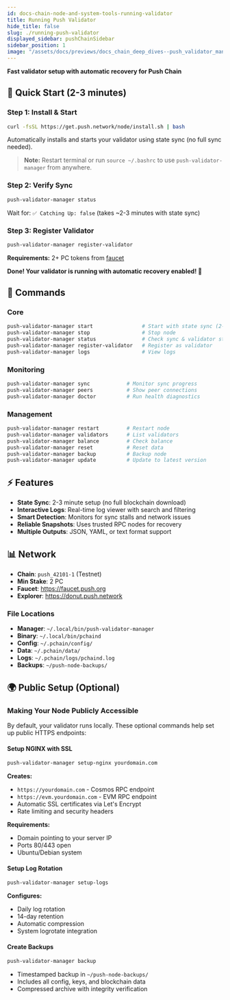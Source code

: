 ```yaml
---
id: docs-chain-node-and-system-tools-running-validator
title: Running Push Validator
hide_title: false
slug: ./running-push-validator
displayed_sidebar: pushChainSidebar
sidebar_position: 1
image: "/assets/docs/previews/docs_chain_deep_dives--push_validator_manager.png"
---
```


<head>
  <title>Running Push Validators | Deep Dives | Push Chain Docs</title>
</head>


<!-- Content Start -->

**Fast validator setup with automatic recovery for Push Chain**

## 🚀 Quick Start (2-3 minutes)

### Step 1: Install & Start
```bash
curl -fsSL https://get.push.network/node/install.sh | bash
```
Automatically installs and starts your validator using state sync (no full sync needed).

> **Note:** Restart terminal or run `source ~/.bashrc` to use `push-validator-manager` from anywhere.

### Step 2: Verify Sync
```bash
push-validator-manager status
```
Wait for: `✅ Catching Up: false` (takes ~2-3 minutes with state sync)

### Step 3: Register Validator
```bash
push-validator-manager register-validator
```
**Requirements:** 2+ PC tokens from [faucet](https://faucet.push.org)

**Done! Your validator is running with automatic recovery enabled! 🎉**

## 📖 Commands

### Core
```bash
push-validator-manager start                # Start with state sync (2-3 min)
push-validator-manager stop                 # Stop node
push-validator-manager status               # Check sync & validator status
push-validator-manager register-validator   # Register as validator
push-validator-manager logs                 # View logs
```

### Monitoring
```bash
push-validator-manager sync            # Monitor sync progress
push-validator-manager peers           # Show peer connections
push-validator-manager doctor          # Run health diagnostics
```

### Management
```bash
push-validator-manager restart         # Restart node
push-validator-manager validators      # List validators
push-validator-manager balance         # Check balance
push-validator-manager reset           # Reset data
push-validator-manager backup          # Backup node
push-validator-manager update          # Update to latest version
```

## ⚡ Features

- **State Sync**: 2-3 minute setup (no full blockchain download)
- **Interactive Logs**: Real-time log viewer with search and filtering
- **Smart Detection**: Monitors for sync stalls and network issues
- **Reliable Snapshots**: Uses trusted RPC nodes for recovery
- **Multiple Outputs**: JSON, YAML, or text format support

## 📊 Network

- **Chain**: `push_42101-1` (Testnet)
- **Min Stake**: 2 PC
- **Faucet**: https://faucet.push.org
- **Explorer**: https://donut.push.network

### File Locations
- **Manager**: `~/.local/bin/push-validator-manager`
- **Binary**: `~/.local/bin/pchaind`
- **Config**: `~/.pchain/config/`
- **Data**: `~/.pchain/data/`
- **Logs**: `~/.pchain/logs/pchaind.log`
- **Backups**: `~/push-node-backups/`

## 🌍 Public Setup (Optional)

### Making Your Node Publicly Accessible

By default, your validator runs locally. These optional commands help set up public HTTPS endpoints:

#### Setup NGINX with SSL
```bash
push-validator-manager setup-nginx yourdomain.com
```
**Creates:**
- `https://yourdomain.com` - Cosmos RPC endpoint
- `https://evm.yourdomain.com` - EVM RPC endpoint
- Automatic SSL certificates via Let's Encrypt
- Rate limiting and security headers

**Requirements:**
- Domain pointing to your server IP
- Ports 80/443 open
- Ubuntu/Debian system

#### Setup Log Rotation
```bash
push-validator-manager setup-logs
```
**Configures:**
- Daily log rotation
- 14-day retention
- Automatic compression
- System logrotate integration

#### Create Backups
```bash
push-validator-manager backup
```
- Timestamped backup in `~/push-node-backups/`
- Includes all config, keys, and blockchain data
- Compressed archive with integrity verification
